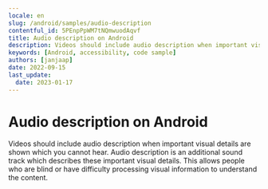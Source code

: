 ```yaml
---
locale: en
slug: /android/samples/audio-description
contentful_id: 5PEnpPpWM7tNQmwuodAqvf
title: Audio description on Android
description: Videos should include audio description when important visual details are shown which you cannot hear.
keywords: [Android, accessibility, code sample]
authors: [janjaap]
date: 2022-09-15
last_update:
  date: 2023-01-17
---
```


# Audio description on Android

Videos should include audio description when important visual details are shown which you cannot hear. Audio description is an additional sound track which describes these important visual details. This allows people who are blind or have difficulty processing visual information to understand the content.

<CodeSample id="media-audio-description" framework="android" locale="en"/>
